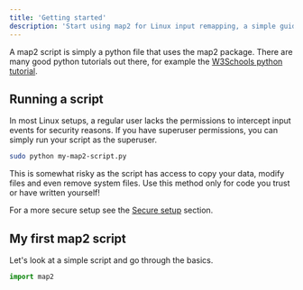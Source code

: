 ```yaml
---
title: 'Getting started'
description: 'Start using map2 for Linux input remapping, a simple guide'
---
```


A map2 script is simply a python file that uses the map2 package. There are many good python tutorials
out there, for example the [W3Schools python tutorial](https://www.w3schools.com/python).

## Running a script

In most Linux setups, a regular user lacks the permissions to intercept input events for security reasons.
If you have superuser permissions, you can simply run your script as the superuser.

```bash
sudo python my-map2-script.py
```

This is somewhat risky as the script has access to copy your data, modify files and even remove system files.
Use this method only for code you trust or have written yourself!

For a more secure setup see the [Secure setup](/map2/en/advanced/secure-setup) section.


## My first map2 script

Let's look at a simple script and go through the basics.


```python
import map2



```
